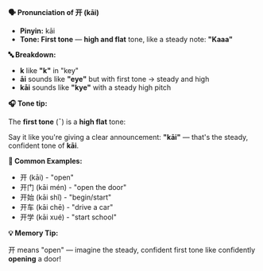 **🗣️ Pronunciation of 开 (kāi)**

- **Pinyin:** kāi
- **Tone: First tone** — **high and flat** tone, like a steady note: **"Kaaa"**

**🔤 Breakdown:**

- **k** like **"k"** in "key"
- **āi** sounds like **"eye"** but with first tone → steady and high
- **kāi** sounds like **"kye"** with a steady high pitch

**🎧 Tone tip:**

The **first tone** (¯) is a **high flat** tone:

Say it like you're giving a clear announcement: **"kāi"** — that's the steady, confident tone of
**kāi**.

**📝 Common Examples:**

- 开 (kāi) - "open"
- 开门 (kāi mén) - "open the door"
- 开始 (kāi shǐ) - "begin/start"
- 开车 (kāi chē) - "drive a car"
- 开学 (kāi xué) - "start school"

**💡 Memory Tip:**

开 means "open" — imagine the steady, confident first tone like confidently **opening** a door!
